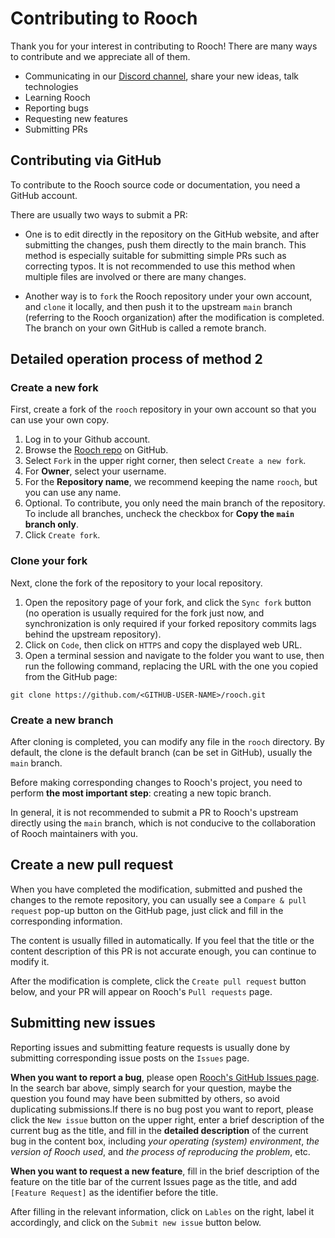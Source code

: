 # Contributing to Rooch

Thank you for your interest in contributing to Rooch! There are many ways to contribute and we appreciate all of them.

- Communicating in our [Discord channel](https://discord.gg/rooch), share your new ideas, talk technologies
- Learning Rooch
- Reporting bugs
- Requesting new features
- Submitting PRs

## Contributing via GitHub

To contribute to the Rooch source code or documentation, you need a GitHub account.

There are usually two ways to submit a PR:

- One is to edit directly in the repository on the GitHub website, and after submitting the changes, push them directly to the main branch. This method is especially suitable for submitting simple PRs such as correcting typos. It is not recommended to use this method when multiple files are involved or there are many changes.

- Another way is to `fork` the Rooch repository under your own account, and `clone` it locally, and then push it to the upstream `main` branch (referring to the Rooch organization) after the modification is completed. The branch on your own GitHub is called a remote branch.

## Detailed operation process of method 2

### Create a new fork

First, create a fork of the `rooch` repository in your own account so that you can use your own copy.

1. Log in to your Github account.
2. Browse the [Rooch repo](https://github.com/rooch-network/rooch) on GitHub.
3. Select `Fork` in the upper right corner, then select `Create a new fork`.
4. For **Owner**, select your username.
5. For the **Repository name**, we recommend keeping the name `rooch`, but you can use any name.
6. Optional. To contribute, you only need the main branch of the repository. To include all branches, uncheck the checkbox for **Copy the `main` branch only**.
7. Click `Create fork`.

### Clone your fork

Next, clone the fork of the repository to your local repository.

1. Open the repository page of your fork, and click the `Sync fork` button (no operation is usually required for the fork just now, and synchronization is only required if your forked repository commits lags behind the upstream repository).
2. Click on `Code`, then click on `HTTPS` and copy the displayed web URL.
3. Open a terminal session and navigate to the folder you want to use, then run the following command, replacing the URL with the one you copied from the GitHub page:

```shell
git clone https://github.com/<GITHUB-USER-NAME>/rooch.git
```

### Create a new branch

After cloning is completed, you can modify any file in the `rooch` directory. By default, the clone is the default branch (can be set in GitHub), usually the `main` branch.

Before making corresponding changes to Rooch's project, you need to perform **the most important step**: creating a new topic branch.

In general, it is not recommended to submit a PR to Rooch's upstream directly using the `main` branch, which is not conducive to the collaboration of Rooch maintainers with you.

## Create a new pull request


When you have completed the modification, submitted and pushed the changes to the remote repository, you can usually see a `Compare & pull request` pop-up button on the GitHub page, just click and fill in the corresponding information.

The content is usually filled in automatically. If you feel that the title or the content description of this PR is not accurate enough, you can continue to modify it.

After the modification is complete, click the `Create pull request` button below, and your PR will appear on Rooch's `Pull requests` page.

## Submitting new issues

Reporting issues and submitting feature requests is usually done by submitting corresponding issue posts on the `Issues` page.

**When you want to report a bug**, please open [Rooch's GitHub Issues page](https://github.com/rooch-network/rooch/issues). In the search bar above, simply search for your question, maybe the question you found may have been submitted by others, so avoid duplicating submissions.If there is no bug post you want to report, please click the `New issue` button on the upper right, enter a brief description of the current bug as the title, and fill in the **detailed description** of the current bug in the content box, including *your operating (system) environment*, *the version of Rooch used*, and *the process of reproducing the problem*, etc.

**When you want to request a new feature**, fill in the brief description of the feature on the title bar of the current Issues page as the title, and add `[Feature Request]` as the identifier before the title.

After filling in the relevant information, click on `Lables` on the right, label it accordingly, and click on the `Submit new issue` button below.
